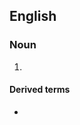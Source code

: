 {{also|goalposts}}

==English==

===Noun===
{{head|en|noun form}}

# {{plural of|goal post|lang=en}}

====Derived terms====
* {{l|en|move the goal posts}}